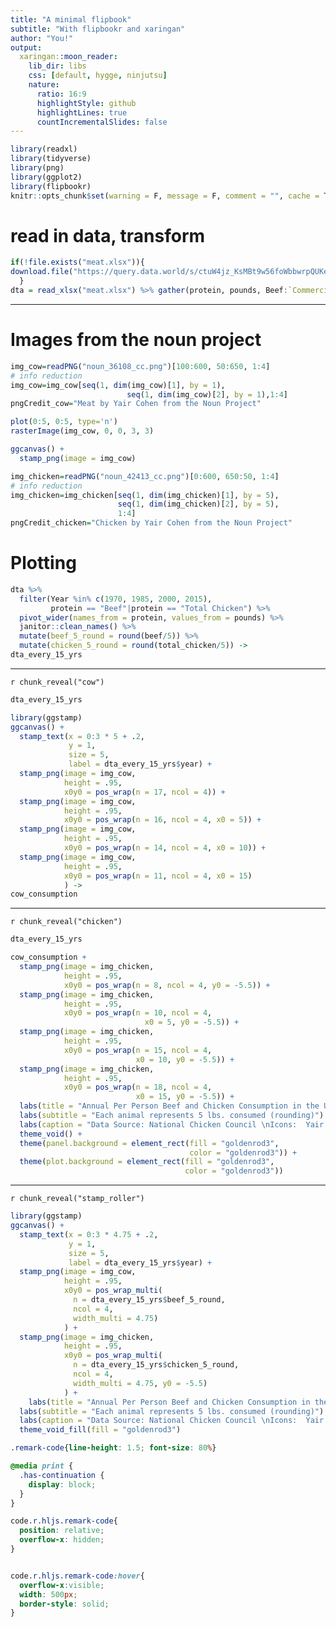 ```yaml
---
title: "A minimal flipbook"
subtitle: "With flipbookr and xaringan"
author: "You!"
output:
  xaringan::moon_reader:
    lib_dir: libs
    css: [default, hygge, ninjutsu]
    nature:
      ratio: 16:9
      highlightStyle: github
      highlightLines: true
      countIncrementalSlides: false
---
```


```r
library(readxl)
library(tidyverse)
library(png)
library(ggplot2)
library(flipbookr)
knitr::opts_chunk$set(warning = F, message = F, comment = "", cache = T)
```

# read in data, transform

```r
if(!file.exists("meat.xlsx")){
download.file("https://query.data.world/s/ctuW4jz_KsMBt9w56foWbbwrpQUKeG", "meat.xlsx")
  }
dta = read_xlsx("meat.xlsx") %>% gather(protein, pounds, Beef:`Commercial Fish & Shell-Fish`)

```

---

# Images from the noun project

```r
img_cow=readPNG("noun_36108_cc.png")[100:600, 50:650, 1:4]
# info reduction
img_cow=img_cow[seq(1, dim(img_cow)[1], by = 1), 
                          seq(1, dim(img_cow)[2], by = 1),1:4]
pngCredit_cow="Meat by Yair Cohen from the Noun Project"

plot(0:5, 0:5, type='n')
rasterImage(img_cow, 0, 0, 3, 3)

ggcanvas() +
  stamp_png(image = img_cow)

img_chicken=readPNG("noun_42413_cc.png")[0:600, 650:50, 1:4]
# info reduction
img_chicken=img_chicken[seq(1, dim(img_chicken)[1], by = 5), 
                        seq(1, dim(img_chicken)[2], by = 5),
                        1:4]
pngCredit_chicken="Chicken by Yair Cohen from the Noun Project"
```

# Plotting

```r
dta %>% 
  filter(Year %in% c(1970, 1985, 2000, 2015), 
         protein == "Beef"|protein == "Total Chicken") %>% 
  pivot_wider(names_from = protein, values_from = pounds) %>% 
  janitor::clean_names() %>% 
  mutate(beef_5_round = round(beef/5)) %>% 
  mutate(chicken_5_round = round(total_chicken/5)) ->
dta_every_15_yrs  
```


---

`r chunk_reveal("cow")`

```r
dta_every_15_yrs

library(ggstamp)
ggcanvas() +
  stamp_text(x = 0:3 * 5 + .2,
             y = 1, 
             size = 5,
             label = dta_every_15_yrs$year) +
  stamp_png(image = img_cow,
            height = .95,
            x0y0 = pos_wrap(n = 17, ncol = 4)) +
  stamp_png(image = img_cow,
            height = .95,
            x0y0 = pos_wrap(n = 16, ncol = 4, x0 = 5)) +
  stamp_png(image = img_cow,
            height = .95,
            x0y0 = pos_wrap(n = 14, ncol = 4, x0 = 10)) + 
  stamp_png(image = img_cow,
            height = .95,
            x0y0 = pos_wrap(n = 11, ncol = 4, x0 = 15)
            ) ->
cow_consumption


```



---

`r chunk_reveal("chicken")`

```r
dta_every_15_yrs

cow_consumption +
  stamp_png(image = img_chicken,
            height = .95,
            x0y0 = pos_wrap(n = 8, ncol = 4, y0 = -5.5)) +
  stamp_png(image = img_chicken,
            height = .95,
            x0y0 = pos_wrap(n = 10, ncol = 4,
                              x0 = 5, y0 = -5.5)) +
  stamp_png(image = img_chicken,
            height = .95,
            x0y0 = pos_wrap(n = 15, ncol = 4,
                            x0 = 10, y0 = -5.5)) +
  stamp_png(image = img_chicken,
            height = .95,
            x0y0 = pos_wrap(n = 18, ncol = 4, 
                            x0 = 15, y0 = -5.5)) +
  labs(title = "Annual Per Person Beef and Chicken Consumption in the US") + 
  labs(subtitle = "Each animal represents 5 lbs. consumed (rounding)") +
  labs(caption = "Data Source: National Chicken Council \nIcons:  Yair Cohen from the Noun Project \nData Vis: Evangeline Reynolds @EvaMaeRey") +
  theme_void() +
  theme(panel.background = element_rect(fill = "goldenrod3",
                                        color = "goldenrod3")) +
  theme(plot.background = element_rect(fill = "goldenrod3",
                                       color = "goldenrod3")) 

```


---

`r chunk_reveal("stamp_roller")`


```r
library(ggstamp)
ggcanvas() +
  stamp_text(x = 0:3 * 4.75 + .2,
             y = 1, 
             size = 5,
             label = dta_every_15_yrs$year) +
  stamp_png(image = img_cow,
            height = .95,
            x0y0 = pos_wrap_multi(
              n = dta_every_15_yrs$beef_5_round,
              ncol = 4, 
              width_multi = 4.75)
            ) +
  stamp_png(image = img_chicken,
            height = .95,
            x0y0 = pos_wrap_multi(
              n = dta_every_15_yrs$chicken_5_round,
              ncol = 4, 
              width_multi = 4.75, y0 = -5.5)
            ) + 
    labs(title = "Annual Per Person Beef and Chicken Consumption in the US") + 
  labs(subtitle = "Each animal represents 5 lbs. consumed (rounding)") +
  labs(caption = "Data Source: National Chicken Council \nIcons:  Yair Cohen from the Noun Project \nData Vis: Evangeline Reynolds @EvaMaeRey") +
  theme_void_fill(fill = "goldenrod3")
```



```css
.remark-code{line-height: 1.5; font-size: 80%}

@media print {
  .has-continuation {
    display: block;
  }
}

code.r.hljs.remark-code{
  position: relative;
  overflow-x: hidden;
}


code.r.hljs.remark-code:hover{
  overflow-x:visible;
  width: 500px;
  border-style: solid;
}
```



